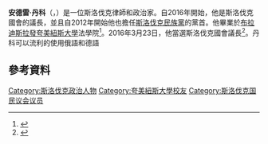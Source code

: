 {{expand|time=2016-10-28T01:55:59+00:00}}
'''安德雷·丹科'''（{{lang-sk|Andrej Danko}}，{{bd|1974年|8月12日}}）是一位斯洛伐克律師和政治家。自2016年開始，他是斯洛伐克國會的議長，並且自2012年開始他也擔任[[斯洛伐克民族黨|斯洛伐克民族黨]]的黨首。他畢業於[[布拉迪斯拉發夸美紐斯大學|布拉迪斯拉發夸美紐斯大學]]法學院<ref name="aktuality">{{cite web |url=http://osobnost.aktuality.sk/andrej-danko/ |title=Andrej Danko |date= |website=Aktuality.sk |access-date=14 March 2016 |archive-date=2019-12-23 |archive-url=https://web.archive.org/web/20191223175354/https://osobnost.aktuality.sk/andrej-danko/ |dead-url=no }}</ref>。2016年3月23日，他當選斯洛伐克國會議長<ref>{{cite web |author= |url=http://news.xinhuanet.com/english/photo/2016-03/24/c_135218080.htm |title=Andrej Danko elected as new Slovak Parliament chairman |publisher=Xinhua |date=24 March 2016 |accessdate=28 March 2016 |archive-date=2016-04-11 |archive-url=https://web.archive.org/web/20160411205926/http://news.xinhuanet.com/english/photo/2016-03/24/c_135218080.htm |dead-url=no }}</ref>。丹科可以流利的使用俄語和德語
==參考資料==
{{reflist}}
[[Category:斯洛伐克政治人物|Category:斯洛伐克政治人物]]
[[Category:夸美紐斯大學校友|Category:夸美紐斯大學校友]]
[[Category:斯洛伐克国民议会议员|Category:斯洛伐克国民议会议员]]